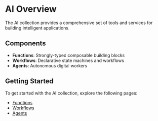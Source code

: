 # AI Overview

The AI collection provides a comprehensive set of tools and services for building intelligent applications.

## Components

- **Functions**: Strongly-typed composable building blocks
- **Workflows**: Declarative state machines and workflows
- **Agents**: Autonomous digital workers

## Getting Started

To get started with the AI collection, explore the following pages:

- [Functions](/ai/functions)
- [Workflows](/ai/workflows)
- [Agents](/ai/agents)